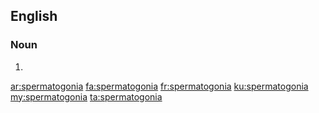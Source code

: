 ==English==

===Noun===
{{head|en|plural}}

# {{plural of|spermatogonium|lang=en}}

[[ar:spermatogonia]]
[[fa:spermatogonia]]
[[fr:spermatogonia]]
[[ku:spermatogonia]]
[[my:spermatogonia]]
[[ta:spermatogonia]]